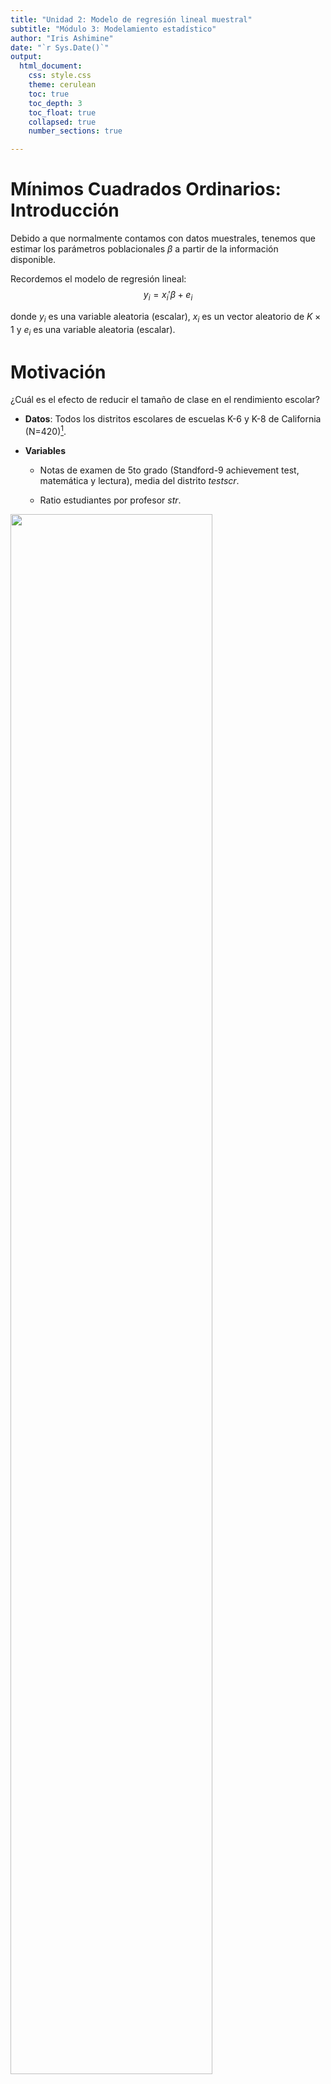 ```yaml
---
title: "Unidad 2: Modelo de regresión lineal muestral"
subtitle: "Módulo 3: Modelamiento estadístico"
author: "Iris Ashimine"
date: "`r Sys.Date()`"
output:
  html_document:
    css: style.css
    theme: cerulean
    toc: true
    toc_depth: 3
    toc_float: true
    collapsed: true
    number_sections: true

---
```


# Mínimos Cuadrados Ordinarios: Introducción

Debido a que normalmente contamos con datos muestrales, tenemos que
estimar los parámetros poblacionales $\beta$ a partir de la información
disponible.

Recordemos el modelo de regresión lineal: 
$$
    y_i=x_i'\beta+e_i
$$

donde $y_i$ es una variable aleatoria (escalar), $x_i$ es un vector
aleatorio de $K\times 1$ y $e_i$ es una variable aleatoria (escalar).

# Motivación

¿Cuál es el efecto de reducir el tamaño de clase en el rendimiento
escolar?

-   **Datos**: Todos los distritos escolares de escuelas K-6 y K-8 de
    California (N=420)[^1].\

-   **Variables**

    -   Notas de examen de 5to grado (Standford-9 achievement test,
    matemática y lectura), media del distrito *testscr*.

    -   Ratio estudiantes por profesor *str*.

[^1]: Esta base de datos corresponde a *CASchools* del paquete AER.

![](D:/Universidad/ESTADISTICAS/Clase 1-2/str_CASchool.png){width=80%}


**Modelo**

$$
    tescr_i=\beta_0+\beta_1str_i+e_i
$$ donde $e_i$ contiene todos los factores que influyen sobre el
rendimiento escolar además del tamaño de clase.

## Efecto causal

-   ¿Mide $\beta_1$ el efecto causal de aumentar el tamaño de clase
    sobre el rendimiento académico?

-   ¿Podemos saber cuál es el efecto de cambiar un estudiante de una
    clase de 22 estudiantes a una clase de 17 estudiantes?

Para responder esto, necesitamos imponer un supuesto sobre $e_i$.\
Formalmente: $E(e_i|str_i)=0$.

Intuitivamente, no debe haber diferencias en factores que puedan afectar
el rendimiento académico en alumnos que asisten a escuelas con distintos
tamaño de clase.

-   Buscar factores que puedan afectar *el rendimiento académico y el
    tamaño de clase*.

-   Intuir si estos factores *difieren según el tamaño de clase*.

Debido a que es imposible observar un *mismo* estudiante en una clase de
17 y una de 22 alumnos de manera simultánea, ¿podemos comparar
reusltados de estudiantes en clases de 17 y 22 alumnos?

¿Bajo qué condiciones esta comparación podría permitir medir el efecto
causal?

## Proyecto STAR 
Student-Teacher Achievement Ratio[^2] en Tennessee,
EUA. El diseño de este proyecto se caracterizó por tres factores
principales:

[^2]: Proyecto llevado acabo entre 1985 y 1989, buscaba evaluar los
    efectos del tamaño de clase sobre el desempeño escolar. Involucraron
    6000 estudiantes de 75 escuelas. Sus resultados demostraron que
    tamaños de clase más pequeños mejoraban significativamente el
    desempeño de los estudiantes, particularmentente para estudiantes de
    ingresos bajos y de minoría étnica.

1.  Asignación aleatoria de estudiantes y profesores dentro de una misma
    escuela.

2.  Muestra diversa de escuelas (urbanas, rurales, suburbanas).

3.  Control de factores externos: nivel socioeconómico, participación de
    los padres, acceso a recursos, calidad de las instalaciones, apoyo
    administrativo.

De esta manera se compararon alumnos con variables *observables*
similares, pero en clases de distintos tamaños asignadas aleatoriamente.
Esto se conoce como **asignación aleatoria condicional en observables**.

$$
testscr_i=\beta_0+\beta_1str_i+\gamma'x_i+\epsilon_i
$$ donde $x_i$ incluye variables observables como el ingreso,
participación de los padres, calidad de instalaciones, etc.\
Ahora $\beta_1$ si tiene una interpretación causal.

# Identificación

Para probar que los parámetros estimados mediante MCO son insesgados,
son necesarios los siguientes supuestos:

-   MCO1 Linealidad en los coeficientes y el término de error

-   MCO2 Muestra aleatoria de tamaño N
    $\rightarrow\{y_i,x_i\}^{N}_{i=1}$ i.i.d[^3].

-   MCO3 No correlación entre las variables explicativas y el
    inobservado[^4]:
    $E(e_i|x_{1i},x_{2i},...)=E(e_i|x_{2i},x_{3i}...)$}: $E(x_ie_i)=0$.

-   MCO4 No colinealidad perfecta entre las variables explicativas:
    $E(x_i'x_i)$ es invertible.

-   MCO5 Condiciones de regularidad para asegurar distribución
    asintótica normal de los estimadores[^5]: $E(||x_i||^4)<\infty$ y
    $E(y_i^4)<\infty$.

[^3]: Independiente e idénticamente distribuido

[^4]: La versión más debil de este supuesto solo implica **Independencia
    de Condicional en Media**

[^5]: Conocidas como "No fat tails", muchas veces ignoradas en la
    práctica.

Bajo estos supuestos se cumple que:

```{=tex}
\begin{align*}

    E(\hat{\beta_1})&=\beta_1, y  \\ 

    E(\hat{\beta_0})&=\beta_0

\end{align*}
```
Si queremos escribir los parámetros como una función de momentos
poblacionales, ¿qué momentos poblacionales permiten **identificar** los
parámetros de interés?

```{=tex}
\begin{align*}

    E(x_ie_i)&=0\; \text{usando MCO2}\\  

    E[x_i(y_i -x_i'\beta)]&=0  \\

    E(x_iy_i)-E(x_i'x_i)\beta&=0  \\

    \beta &=E(x_i'x_i)^{-1}E(x_iy_i)\; \text{usando MCO3}

\end{align*}
```
MCO2 y MCO3 son los supuestos que *identifican* $\beta$.

# Estimación

La estimación de los parámetros mediante MCO se puede realizar de dos
maneras: mediante el principio de analogía o el método de momentos.
Ambos requieren que se cumplan los supuestos establecidos previamente.

## Principio de analogía

Estamos interesados en:

$$
   \beta_1= E (x_i'x_i)^{-1}E(x_iy_i)
$$

Si MCO1 se cumple[^6], entonces podemos estimar la esperanza poblacional
mediante la media muestral, es decir, reemplazar momentos poblacionales
por momentos muestrales:

[^6]: Este supuesto implica que si tomas dos individuos $i\neq j$ de la
    muestra, sus valores $(y_i x_i)$ y $(y_j x_j)$ son independientes
    pero que tienen la misma distribución. Este supuesto se puede romper
    cuando los individuos de la muestra están conectados de alguna
    manera, por ejemplo, si son vecinos, miembros de la misma comunidad,
    compañeros de trabajo. Un enfoque popular que permite la dependencia
    mutua se conoce como dependencia agrupada, que supone que las
    observaciones se agrupan en *clusters*.

$$
\hat\beta=\left(\frac{1}{N}\sum_{i=1}^N(x_i'x_i)\right)^{-1}\frac{1}{N}\sum_{i=1}^N(x_i'y_i)
$$

## Método de momentos

También podemos hacerlo mediante el método de momentos, debido a que en
el modelo poblacional se cumple

$$
  E[x_i(y_i-x_i'\beta)]=0
$$

El estimador satisface una condición similar en la muestra tal que:

$$
    \frac{1}{N}\sum_{i=1}^Nx_i(y_i-x_i'\beta)=0
$$

Despejando $\hat\beta$

$$
    \hat\beta=\left(\frac{1}{N}\sum_{i=1}^Nx_i'x_i\right)^{-1}\frac{1}{N}\sum_{i=1}^Nx_iy_i
$$ donde $X$ es una matriz de $N\times K$ e $Y$ es un vector de
$N \times 1$.

# Modelo de regresión simple

Para estimar los parámetros del modelo de regresión más sencillo

$$
    y_i= \beta_0 +\beta_1 x_{1i}+u_i
$$ Los parámetros poblacionales

```{=tex}
\begin{align*}

    \beta_1&=\frac{Cov(x_{1i}y_i)}{Var(x_{1i})}  

    \beta_0&=E(y_i)-\beta_1E(x_{1i})

\end{align*}
```
El estimador MCO es

```{=tex}
\begin{align*}

\hat{\beta_1}&=\frac{\hat{Cov}(x_{1i}y_i)}{\hat{Var(x_{1i})}}  \\

\hat{\beta_0}&=\frac{1}{N}\sum_{i=1}^{N}y_i-\hat{\beta_1}\frac{1}{N}\sum_{i=1}^{N}x_{1i}

\end{align*}
```
Retomando el ejemplo del tamaño de clase con datos de California.
Deseamos estimar el modelo

$$
    testscr_i=\beta_0+\beta_1str_i+e_i
$$ donde supondremos que $E(e_i|str_i)=0$, por tanto

$$
E(testscr_i|str_i)=\beta_0+\beta_1str_i
$$

donde los parámetros poblacionales tienen una interpretación causal y
son calculados mediante

$$
  \beta_1=\frac{Cov(str_i,testscr_i)}{Var(str_i)},\\ \beta_0=E(testscr_i)-\beta_1E(str_i).
$$

Debido a que contamos con una muestra de 420 observaciones, estimaremos
mediante **MCO** utilizando el principio de analogía, es decir
reemplazando momentos poblacionales por momentos muestrales.


\begin{align*}

    &\beta_1=\frac{Cov(str_i,testscr_i)}{Var(str_i)} \rightarrow \hat\beta _1=\frac{\widehat {Cov}(str_i,testscr_i)}{\widehat{Var}(str_i)}  \\

    &\beta_0=E(testscr_i)-\beta_1E(str_i)\rightarrow \hat{\beta_0}=\frac{1}{N}\sum_{i=1}^{N}testscr_i-\hat{\beta}_1\frac{1}{N}\sum_{i=1}^{N}str_i

\end{align*}
```r
# Cargar las librerías necesarias
library("AER")       # Econometría aplicada en R (provee conjuntos de datos y herramientas econométricas)
library(tidyverse)   # Colección de paquetes para manipulación y visualización de datos
library(ggplot2)     # Utilizado para crear gráficos
library(dplyr)       # Manipulación de datos (seleccionar, filtrar, mutar, etc.)
library(fixest)      # Modelos econométricos (MCO, efectos fijos, etc.)
data("CASchools")  

CASchools$str <- CASchools$students / CASchools$teachers  

CASchools$testscr <- (CASchools$read + CASchools$math) / 2  

model_1 <- feols(testscr ~ str, data = CASchools)  

# Crear un tema personalizado para ggplot
custom_theme <- theme_minimal() +    # Utilizar un tema minimalista
  theme(
    panel.grid = element_blank(),  # Eliminar las líneas de la cuadrícula
    axis.line = element_line(color = "black"),  # Agregar líneas de ejes negras
    axis.ticks = element_line(color = "black")  # Agregar marcas de ejes negras
  )

# Crear un gráfico de dispersión con línea de regresión
ggplot(CASchools, aes(x = str, y = testscr)) + 
  geom_point(color = "black", alpha = 0.6) +  # Puntos del gráfico de dispersión (negros, 60% de transparencia)
  geom_smooth(method = "lm", color = "orange", se = FALSE) +  # Agregar línea de regresión (naranja, sin intervalo de confianza)
  labs(
    title = "Relacion entre tamano de clase y rendimiento academico",  # Título en español
    x = "Relacion Estudiante-Profesor",  # Etiqueta del eje X
    y = "Puntaje en la Prueba"  # Etiqueta del eje Y
  ) + 
  custom_theme
```


El resultado de la regresión realizada en R
```r

summary(model_1)
```

# Homocedasticidad

El supuesto de homocedasticidad habla sobre la varianza **condicional**
de los errores de regresión $e$, es decir, el segundo momento
condicional centrado alrededor del primer momento condicional. La
varianza condicional del error se define como:

$$
   \sigma^2(x)=var[e|X]=E[e^2|x].
$$ Es importante recalcar que la varianza condicional es una **función**
de los regresores, en cambio la varianza incondicional $\sigma^2$ *por
definición* no depende de $X$.

Homocedasticidad es un caso en el que la varianza condicional del error
no depende de $X$.

$$
  \sigma^2(x)=\sigma^2
$$ Una idea equivocada es considerar que la homocedasticidad es un
componente de una correcta especificación de una regresión y que la
heterocedasticidad es una excepción o un error, sin embargo, en la
práctica la heterocedasticidad es lo usual, mientras la homocedasticidad
es poco usual y excepcional. En todos los trabajos empíricos se debe
asumir que los errores son heterocedásticos.

Por otro lado, el supuesto de homocedasticidad se impone también en
desarrollos teóricos porque simplifica enormemente los cálculos al
momento de estudiar las propiedades de los estimadores.

## Teorema de Gauss-Markov

Si se cumplen los supuestos MCO1 a MCO4 y adicionalmente el supuesto de
homocedasticidad $E(e^2|x)=\sigma^2$, entonces el estimador MCO
$\hat{\beta}$ es el Mejor Estimador Lineal Insesgado[^7], es decir,
tiene la menor varianza (condicional en $X$) entre los estimadores
insesgados y lineales.

[^7]: BLUE en inglés.

$$
    Var[\hat\beta|X]\geq \sigma^2(X'X)^{-1}
$$

Este teorema dice que un estimador linear insesgado no puede tener una
matriz de varianza meno que $\sigma^2(X'X)^{-1}$, y debido a que (bajo
homocedasticidad) la varianza del estimador MCO cumple esta condición
con igualdad, es que decimos que es el estimador linear insesgado más
eficiente.

# Propiedades algebraicas MCO

-   $\sum_{i=1}^N \hat{e_i}=0$

-   $\sum_{i=1}^N x_i\hat{e_i}=0$

-   $\sum_{i=1}^N\hat{y_i}\hat{e}=0$

La propiedad 1 deriva directamente de la Condición de Primer Orden para
derivar $\beta_0$.

Consideremos el modelo simple con intercepto

$$
    y_i=\beta_0+\beta_1x_i+e_i
$$ Obetenemos los estimadores mediante MCO

```{=tex}
\begin{align*}

    &argmin\sum_{i=1}^N(y_i-\hat{\beta_0}-\hat{\beta_1}x_i)^2  \\

    &CPO \; de\;\beta_0:  \\

    &\sum_{i=1}^N(y_i-\hat{\beta_0}-\hat{\beta_1}x_i)=0

\end{align*}
```
y como lo que está dentro del paréntesis es $\hat{e}$, entonces por
construcción

$$
  \sum_{i=1}^N\hat{e}_i=0
$$ De manera similar, la propiedad 2 deriva de la CPO de $\beta_1$

$$
    \sum_{i=1}^Nx_i(y_i-\hat{\beta_0}-\hat{\beta_1}x_i)=0 
$$ Como lo que está dentro del paréntesis es $\hat{e}_i$, entonces se
cumple que

$$
    \sum_{i=1}^Nx_i\hat{e}_i=0
$$

Es decir, que la covarianza (y por tanto también la correlación) entre
los residuos y las variables explicatorias siempre es cero.

La tercera propiedad deriva de la anterior debido a que $\hat{y}_i$ es
una función linear de las $x_i$por tanto los residuos y los valores
ajustados tampoco están correlacionados.

# Modelo de regresión lineal múltiple

Los modelos de regresión lineal múltiple son una extensión del modelo de
regresión lineal simple. En estos, el modelo de regresión involucra más
de una variable explicativa o independiente.

$$
    y_i=\beta_0+\beta_1x_1+\beta_2x_2+...+\beta_kx_k+e
$$

Estos modelos nos permiten controlar por más de un factor que pueden
afectar simultáneamente a la variable dependiente.

**El estimador MCO en forma matricial:**

$$
    \hat{\beta}=(X'X)^{-1}(X'Y)
$$

De la misma manera que el modelo poblacional, para que $\hat\beta$ sea
único, se requiere que no exista colinealidad perfecta entre las
variables explicativas, en otras palabras, que la matriz '$(X'X)$ sea
invertible.

Adicionalmente, cuando tratamos con múltiples variables explicativas, es
fundamental que se cumpla el siguiente supuesto:

$$
    E(e|x_1,x_2,...,x_k)=0
$$ Quiere decir que ninguno de las variables explicativas pueden estar
correlacionadas con factores inobservados.

Cuando este supuesto se cumple el OLS es **insesgado**, sin embargo, si
alguna variable relevante es omitida de la ecuación, tendremos un sesgo.
Por otro lado, añadir una variable irrelevante o sobreespecificar el
modelo no genera sesgo en los estimadores, pero sí afecta a la varianza
de los demás estimadores OLS porque puede introducir multicolinealidad.

## Sesgo de variable omitida

El sesgo de variable omitida ocurre cuando en el modelo no incluímos una
variable relevante, ya sea por falta de datos sobre dicha variable o por
error en la especificación del modelo. Esto produce que nuestros
estimadores tengan un sesgo, pero en la gran mayoría de los casos se
puede conocer el signo de este sesgo.

Tomemos el siguiente modelo de regresión poblacional que mide un efecto
causal:

$$
    y_i=\beta_0+\beta_1x_{1i}+\beta_2x_{2i}+u_i
$$

Sin embargo, no podemos observar $x_{2i}$ y estimamos el modelo

$$
    y_i=\gamma_0+\gamma_1 x_{1i}+\epsilon_i
$$

El parámetro $\gamma_1$ se estimaría mediante

$$
    \hat{\gamma_1}=\frac{Cov(x_{1i},y_i)}{Var(x_{1i})}
$$

Sin embargo, $\beta_1\neq\gamma_1$ para ver esto calcuamos:

\begin{align*}

    \gamma_1&=\frac{Cov(x_{i1},\beta_0+\beta_1x_{1i}+\beta_2x_{2i}+u_i)}{Var(x_{1i})}  \\

    &=\frac{Cov(x_{1i},\beta_0)+\beta_1Cov(x_{1i},x_{1i})+\beta_2Cov(x_{1i},x_{2i})+Cov(x_{1i},u_i)}{Var(x_{1i})}

\end{align*}

Distribuimos el denominador $Var(x_{1i})$ ; y como
$Cov(x_{1i},x_{1i})=Var(x_{1i})$ este término se simplifica. Además
$Cov(x_{1i},\beta_0)=0$ porque $\beta_0$ es un parámetro y por el
supuesto MCO4 $Cov(x_{1i},u_i)=0$ . De tal manera que:


\begin{align*}

    \gamma_1&=\beta_1+\beta_2\frac{Cov(x_{1i},x_{2i})}{Var(x_{1i})}

\end{align*}

En el límite el sesgo asintótico de $\hat{\gamma_1}$:

$$
  \hat{\gamma}_1-\beta_1=\beta_2\frac{Cov(x_{1i},x_{2i})}{Var(x_{1i})}
$$

El signo de este sesgo depende así de dos relaciones: $\beta_2$ o el
efecto de la variable omitida sobre la variable independiete y
$Cov(x_{1i}, x_{2i})$[^8] o la relación entre la variable
independiente incluida y la omitida.

[^8]: La varianza por definición es siempre positiva.

\subsubsubsection{Ejemplo: Efecto de educación en salarios}

Supongamos que tenemos la regresión poblacional o modelo verdadero que
relaciona el ingreso (medido en logaritmos) con los años de educación y
la habilidad innata de las personas.

$$
    lwage_i=\beta_0+\beta_{educ}educ_i+\beta_{abil}abil_i+u_i
$$ Sin embargo, debido a que no tenemos como medir la habilidad innata,
no contamos con esa variable, por lo tanto esitmamos el siguiente modelo

$$
    lwage_i=\gamma_0+\gamma_{educ}educ_i+\epsilon_i
$$

Entonces nuestro parámetro estimado de educación tendrá un sesgo
asintótico medido por

```{=tex}
\begin{align*}

    \hat{\gamma}_{educ}&=\gamma_{educ}-\beta_{educ}\\  

    &=\beta_{abil}\frac{Cov(educ_i,abil_i)}{Var(educ_i)}

\end{align*}
```
Debido a que podemos defender que la relación entre la habilidad y el
salario que gana un individuo es positiva $\beta_{abil}>0$ , y que la
relación entre los años de educación y la habilidad también es positiva
$Cov(educ_i,abil_i)>0$ entonces el signo del sesgo será también
positivo.

En este caso esto significaría un problema, debido a que estaríamos
**sobre estimando** el efecto de la educación al utilizar la ecuación
"corta".
